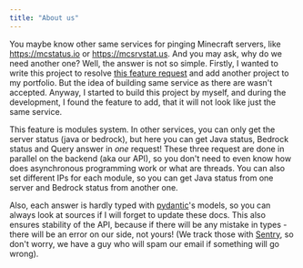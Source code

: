 ```yaml
---
title: "About us"
---
```



You maybe know other same services for pinging Minecraft servers, like https://mcstatus.io or https://mcsrvstat.us.
And you may ask, why do we need another one? Well, the answer is not so simple. Firstly, I wanted to write this project
to resolve [this feature request](https://github.com/py-mine/mcstatus/issues/157) and add another project to my portfolio.
But the idea of building same service as there are wasn't accepted. Anyway, I started to build this project by myself,
and during the development, I found the feature to add, that it will not look like just the same service.

This feature is modules system. In other services, you can only get the server status (java or bedrock), but here you can
get Java status, Bedrock status and Query answer in _one_ request! These three request are done in parallel on the backend
(aka our API), so you don't need to even know how does asynchronous programming work or what are threads. You can also
set different IPs for each module, so you can get Java status from one server and Bedrock status from another one.

Also, each answer is hardly typed with [pydantic](https://docs.pydantic.dev)'s models, so you can always look at sources
if I will forget to update these docs. This also ensures stability of the API, because if there will be any mistake in
types - there will be an error on our side, not yours! (We track those with [Sentry](https://sentry.io), so don't worry,
we have a guy who will spam our email if something will go wrong).
